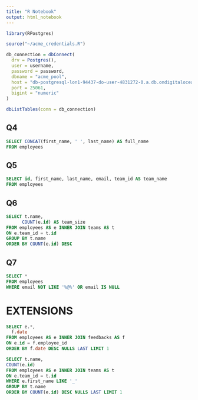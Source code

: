 ```yaml
---
title: "R Notebook"
output: html_notebook
---
```

```r
library(RPostgres)
```

```r
source("~/acme_credentials.R")
```

```r
db_connection = dbConnect(
  drv = Postgres(), 
  user = username,
  password = password,
  dbname = "acme_pool",
  host = "db-postgresql-lon1-94437-do-user-4831272-0.a.db.ondigitalocean.com",
  port = 25061,
  bigint = "numeric"
)
```

```r
dbListTables(conn = db_connection)
```

## Q4
```sql
SELECT CONCAT(first_name, ' ', last_name) AS full_name
FROM employees
```
## Q5
```sql
SELECT id, first_name, last_name, email, team_id AS team_name
FROM employees
```
## Q6
```sql
SELECT t.name, 
      COUNT(e.id) AS team_size
FROM employees AS e INNER JOIN teams AS t
ON e.team_id = t.id
GROUP BY t.name
ORDER BY COUNT(e.id) DESC
```
## Q7

```sql
SELECT *
FROM employees
WHERE email NOT LIKE '%@%' OR email IS NULL
```

# EXTENSIONS

```sql
SELECT e.*,
  f.date
FROM employees AS e INNER JOIN feedbacks AS f
ON e.id = f.employee_id
ORDER BY f.date DESC NULLS LAST LIMIT 1
```
```sql
SELECT t.name,
COUNT(e.id)
FROM employees AS e INNER JOIN teams AS t
ON e.team_id = t.id
WHERE e.first_name LIKE '_'
GROUP BY t.name
ORDER BY COUNT(e.id) DESC NULLS LAST LIMIT 1
```



